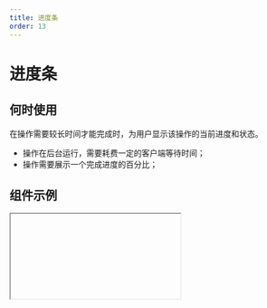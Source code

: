```yaml
---
title: 进度条
order: 13
---
```


# 进度条

## 何时使用

在操作需要较长时间才能完成时，为用户显示该操作的当前进度和状态。

- 操作在后台运行，需要耗费一定的客户端等待时间；
- 操作需要展示一个完成进度的百分比；

## 组件示例


<Iframe url="https://www.aliwork.com/developer/progress-v2?isRenderNav=false" />

## 组件属性


<AttrTable
  dataSource={[
    {
      attr: '尺寸',
      code: 'size',
      type: 'String',
      demo: '"large" ',
      dafault: '',
      desc: '可选值："small", "middle", "large"',
    },
    {
      attr: '形态',
      code: 'shape',
      type: 'String',
      demo: '"line" ',
      dafault: 'normal',
      desc: '可选值："line", "circle"',
    },
    {
      attr: '百分比',
      code: 'percent',
      type: 'Number',
      demo: '10',
      dafault: '',
      desc: '支持 0 到 100，超出范围，渲染不正常 ',
    },
    {
      attr: '状态',
      code: 'state',
      type: 'String',
      demo: '"normal" ',
      dafault: 'click',
      desc: '可选值："normal", "success", "error"',
    },
    {
      attr: '边框',
      code: 'hasBorder',
      type: 'Boolean',
      demo: 'false',
      dafault: '',
      desc: '是否含有边框，只有条形支持',
    },
    {
      attr: '色彩阶段变化模式',
      code: 'progressive',
      type: 'Boolean',
      demo: 'false',
      dafault: '',
      desc: '颜色随数字变化',
    },
  ]}
/>

